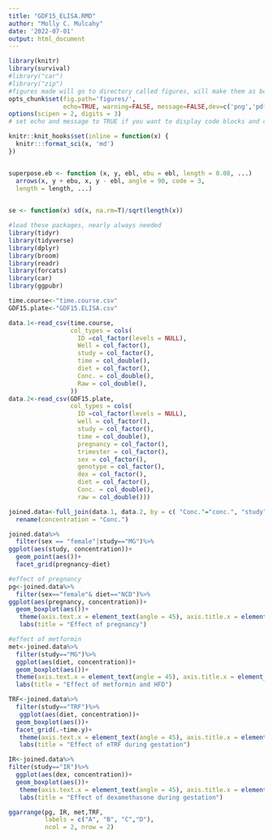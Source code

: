```yaml
---
title: "GDF15_ELISA.RMD"
author: "Molly C. Mulcahy"
date: '2022-07-01'
output: html_document
---
```



```r
library(knitr)
library(survival)
#library("car")
#library("zip")
#figures made will go to directory called figures, will make them as both png and pdf files 
opts_chunk$set(fig.path='figures/',
               echo=TRUE, warning=FALSE, message=FALSE,dev=c('png','pdf'))
options(scipen = 2, digits = 3)
# set echo and message to TRUE if you want to display code blocks and code output respectively

knitr::knit_hooks$set(inline = function(x) {
  knitr:::format_sci(x, 'md')
})


superpose.eb <- function (x, y, ebl, ebu = ebl, length = 0.08, ...)
  arrows(x, y + ebu, x, y - ebl, angle = 90, code = 3,
  length = length, ...)

  
se <- function(x) sd(x, na.rm=T)/sqrt(length(x))

#load these packages, nearly always needed
library(tidyr)
library(tidyverse)
library(dplyr)
library(broom)
library(readr)
library(forcats)
library(car)
library(ggpubr)
```


```r

time.course<-"time.course.csv"
GDF15.plate<-"GDF15.ELISA.csv"

data.1<-read_csv(time.course,
                 col_types = cols(
                   ID =col_factor(levels = NULL),
                   Well = col_factor(),
                   study = col_factor(),
                   time = col_double(),
                   diet = col_factor(),
                   Conc. = col_double(),
                   Raw = col_double(),
                 ))
data.2<-read_csv(GDF15.plate,
                 col_types = cols(
                   ID =col_factor(levels = NULL),
                   well = col_factor(),
                   study = col_factor(),
                   time = col_double(),
                   pregnancy = col_factor(),
                   trimester = col_factor(),
                   sex = col_factor(),
                   genotype = col_factor(),
                   dex = col_factor(),
                   diet = col_factor(),
                   Conc. = col_double(),
                   raw = col_double()))

joined.data<-full_join(data.1, data.2, by = c( "Conc."="conc.", "study"="study", "ID"="ID", "Well" = "well", "diet"="diet"))%>%
  rename(concentration = "Conc.")
```

```R
joined.data%>%
  filter(sex == "female"|study=="MG")%>%
ggplot(aes(study, concentration))+
  geom_point(aes())+
  facet_grid(pregnancy~diet)

#effect of pregnancy
pg<-joined.data%>%
  filter(sex=="female"& diet=="NCD")%>%
ggplot(aes(pregnancy, concentration))+
  geom_boxplot(aes())+
   theme(axis.text.x = element_text(angle = 45), axis.title.x = element_blank())+
   labs(title = "Effect of pregnancy")

#effect of metformin
met<-joined.data%>%
  filter(study=="MG")%>%
  ggplot(aes(diet, concentration))+
  geom_boxplot(aes())+
  theme(axis.text.x = element_text(angle = 45), axis.title.x = element_blank())+
  labs(title = "Effect of metformin and HFD")

TRF<-joined.data%>%
  filter(study=="TRF")%>%
   ggplot(aes(diet, concentration))+
  geom_boxplot(aes())+
  facet_grid(.~time.y)+
   theme(axis.text.x = element_text(angle = 45), axis.title.x = element_blank())+
   labs(title = "Effect of eTRF during gestation")

IR<-joined.data%>%
filter(study=="IR")%>%
  ggplot(aes(dex, concentration))+
  geom_boxplot(aes())+
   theme(axis.text.x = element_text(angle = 45), axis.title.x = element_blank())+
   labs(title = "Effect of dexamethasone during gestation")

ggarrange(pg, IR, met,TRF,
          labels = c("A", "B", "C","D"),
          ncol = 2, nrow = 2)
```


